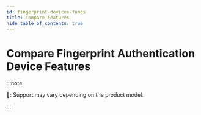 ```yaml
---
id: fingerprint-devices-funcs
title: Compare Features
hide_table_of_contents: true
---
```


# Compare Fingerprint Authentication Device Features


:::note

🔶: Support may vary depending on the product model.

:::

<RenderTableFuncs data={fData} />